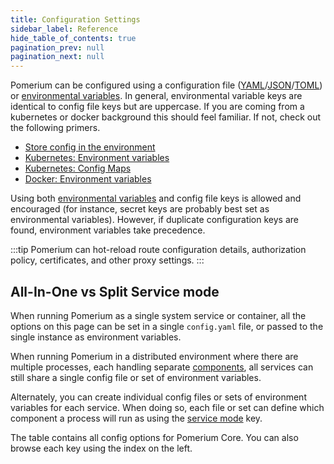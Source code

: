 ```yaml
---
title: Configuration Settings
sidebar_label: Reference
hide_table_of_contents: true
pagination_prev: null
pagination_next: null
---
```



Pomerium can be configured using a configuration file ([YAML]/[JSON]/[TOML]) or [environmental variables]. In general, environmental variable keys are identical to config file keys but are uppercase. If you are coming from a kubernetes or docker background this should feel familiar. If not, check out the following primers.

- [Store config in the environment](https://12factor.net/config)
- [Kubernetes: Environment variables](https://kubernetes.io/docs/tasks/inject-data-application/define-environment-variable-container/)
- [Kubernetes: Config Maps](https://kubernetes.io/docs/tasks/configure-pod-container/configure-pod-configmap/)
- [Docker: Environment variables](https://docs.docker.com/compose/environment-variables/)

Using both [environmental variables] and config file keys is allowed and encouraged (for instance, secret keys are probably best set as environmental variables). However, if duplicate configuration keys are found, environment variables take precedence.

:::tip
Pomerium can hot-reload route configuration details, authorization policy, certificates, and other proxy settings.
:::

## All-In-One vs Split Service mode

When running Pomerium as a single system service or container, all the options on this page can be set in a single `config.yaml` file, or passed to the single instance as environment variables.

When running Pomerium in a distributed environment where there are multiple processes, each handling separate [components](/docs/overview/architecture#component-level), all services can still share a single config file or set of environment variables.

Alternately, you can create individual config files or sets of environment variables for each service. When doing so, each file or set can define which component a process will run as using the [service mode](/docs/reference/service-mode) key.

The table contains all config options for Pomerium Core. You can also browse each key using the index on the left.

<ReferenceTable />

[environmental variables]: https://en.wikipedia.org/wiki/Environment_variable
[json]: https://en.wikipedia.org/wiki/JSON
[toml]: https://en.wikipedia.org/wiki/TOML
[yaml]: https://en.wikipedia.org/wiki/YAML